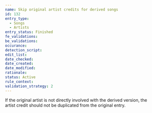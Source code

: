 ```yaml
---
name: Skip original artist credits for derived songs
id: 132
entry_type:
  - Songs
  - Artists
entry_status: Finished
fe_validations:
be_validations:
occurance:
detection_script:
edit_list:
date_checked:
date_created:
date_modified:
rationale:
status: Active
rule_context:
validation_strategy: 2
---
```


If the original artist is not directly involved with the derived version, the artist credit should not be duplicated from the original entry.